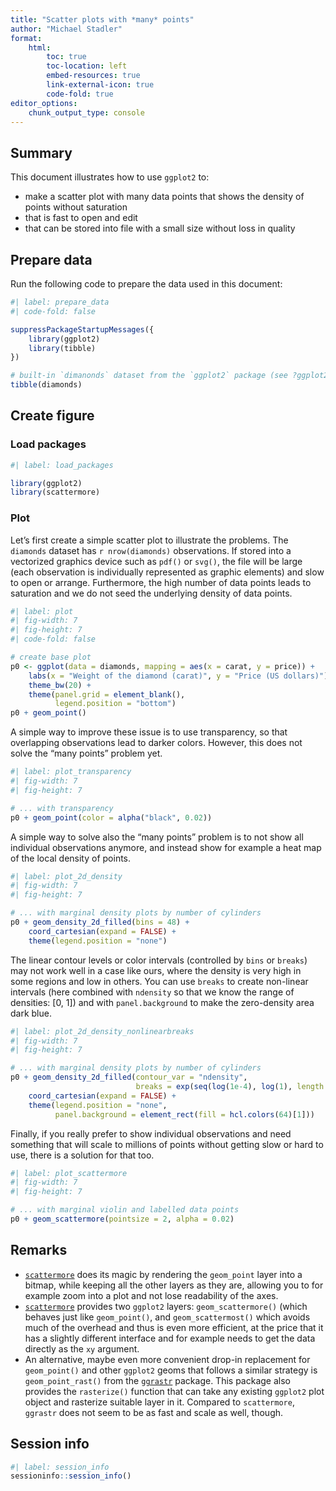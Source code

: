 ```yaml
---
title: "Scatter plots with *many* points"
author: "Michael Stadler"
format:
    html:
        toc: true
        toc-location: left
        embed-resources: true
        link-external-icon: true
        code-fold: true
editor_options: 
    chunk_output_type: console
---
```


## Summary

This document illustrates how to use `ggplot2` to:

- make a scatter plot with many data points that shows the density of points
  without saturation
- that is fast to open and edit
- that can be stored into file with a small size without loss in quality


## Prepare data

Run the following code to prepare the data used in this document:

```r
#| label: prepare_data
#| code-fold: false

suppressPackageStartupMessages({
    library(ggplot2)
    library(tibble)
})

# built-in `dimanonds` dataset from the `ggplot2` package (see ?ggplot2::diamonds)
tibble(diamonds)
```


## Create figure

### Load packages
```r
#| label: load_packages

library(ggplot2)
library(scattermore)
```


### Plot
Let's first create a simple scatter plot to illustrate the problems.
The `diamonds` dataset has `r nrow(diamonds)` observations. If stored
into a vectorized graphics device such as `pdf()` or `svg()`, the file will be
large (each observation is individually represented as graphic elements)
and slow to open or arrange. Furthermore, the high number of data points
leads to saturation and we do not seed the underlying density of data points.
```r
#| label: plot
#| fig-width: 7
#| fig-height: 7
#| code-fold: false

# create base plot
p0 <- ggplot(data = diamonds, mapping = aes(x = carat, y = price)) +
    labs(x = "Weight of the diamond (carat)", y = "Price (US dollars)") +
    theme_bw(20) +
    theme(panel.grid = element_blank(),
          legend.position = "bottom")
p0 + geom_point()
```

A simple way to improve these issue is to use transparency, so that
overlapping observations lead to darker colors. However, this does not
solve the "many points" problem yet.

```r
#| label: plot_transparency
#| fig-width: 7
#| fig-height: 7

# ... with transparency
p0 + geom_point(color = alpha("black", 0.02))
```

A simple way to solve also the "many points" problem is to not show
all individual observations anymore, and instead show for example
a heat map of the local density of points.

```r
#| label: plot_2d_density
#| fig-width: 7
#| fig-height: 7

# ... with marginal density plots by number of cylinders
p0 + geom_density_2d_filled(bins = 48) +
    coord_cartesian(expand = FALSE) +
    theme(legend.position = "none")
```

The linear contour levels or color intervals (controlled by `bins` or `breaks`)
may not work well in a case like ours, where the density is very high in some
regions and low in others. You can use `breaks` to create non-linear intervals
(here combined with `ndensity` so that we know the range of densities: [0, 1])
and with `panel.background` to make the zero-density area dark blue.

```r
#| label: plot_2d_density_nonlinearbreaks
#| fig-width: 7
#| fig-height: 7

# ... with marginal density plots by number of cylinders
p0 + geom_density_2d_filled(contour_var = "ndensity",
                            breaks = exp(seq(log(1e-4), log(1), length.out = 64))) +
    coord_cartesian(expand = FALSE) +
    theme(legend.position = "none",
          panel.background = element_rect(fill = hcl.colors(64)[1]))
```

Finally, if you really prefer to show individual observations and need
something that will scale to millions of points without getting slow or
hard to use, there is a solution for that too.

```r
#| label: plot_scattermore
#| fig-width: 7
#| fig-height: 7

# ... with marginal violin and labelled data points
p0 + geom_scattermore(pointsize = 2, alpha = 0.02)
```


## Remarks

- [`scattermore`](https://github.com/exaexa/scattermore) does its magic by
  rendering the `geom_point` layer into a bitmap, while keeping all the other
  layers as they are, allowing you to for example zoom into a plot and not
  lose readability of the axes.
- [`scattermore`](https://github.com/exaexa/scattermore)
  provides two `ggplot2` layers: `geom_scattermore()` (which behaves just like
  `geom_point()`, and `geom_scattermost()` which avoids much of the overhead
  and thus is even more efficient, at the price that it has a slightly different
  interface and for example needs to get the data directly as the `xy` argument.
- An alternative, maybe even more convenient drop-in replacement for `geom_point()`
  and other `ggplot2` geoms that follows a similar strategy is `geom_point_rast()`
  from the [`ggrastr`](https://github.com/VPetukhov/ggrastr) package. This
  package also provides the `rasterize()` function that can take any existing
  `ggplot2` plot object and rasterize suitable layer in it. Compared to
  `scattermore`, `ggrastr` does not seem to be as fast and scale as well, though.

## Session info

```r
#| label: session_info
sessioninfo::session_info()
```
